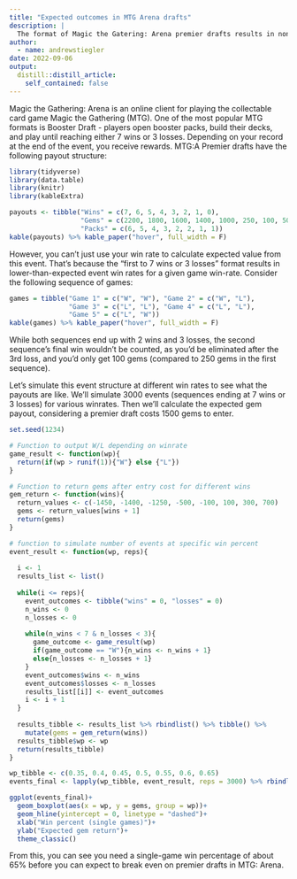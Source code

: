 ```yaml
---
title: "Expected outcomes in MTG Arena drafts"
description: |
  The format of Magic the Gatering: Arena premier drafts results in non-intuitive payouts.
author:
  - name: andrewstiegler
date: 2022-09-06
output:
  distill::distill_article:
    self_contained: false
---
```

Magic the Gathering: Arena is an online client for playing the collectable 
card game Magic the Gathering (MTG). One of the most popular MTG formats is Booster Draft - players open booster packs, build their decks, and play until reaching either 7 wins or 3 losses. Depending on your record at the end of the event, you receive rewards. MTG:A Premier drafts have the following payout structure:  

```r
library(tidyverse)
library(data.table)
library(knitr)
library(kableExtra)

payouts <- tibble("Wins" = c(7, 6, 5, 4, 3, 2, 1, 0),
                  "Gems" = c(2200, 1800, 1600, 1400, 1000, 250, 100, 50),
                  "Packs" = c(6, 5, 4, 3, 2, 2, 1, 1))
kable(payouts) %>% kable_paper("hover", full_width = F)
```

However, you can't just use your win rate to calculate expected value from this event. 
That's because the "first to 7 wins or 3 losses" format results in lower-than-expected 
event win rates for a given game win-rate. Consider the following sequence of games:

```r
games = tibble("Game 1" = c("W", "W"), "Game 2" = c("W", "L"),
               "Game 3" = c("L", "L"), "Game 4" = c("L", "L"),
               "Game 5" = c("L", "W"))
kable(games) %>% kable_paper("hover", full_width = F)
```

While both sequences end up with 2 wins and 3 losses, the second sequence's final win wouldn't be counted, as you'd be eliminated after the 3rd loss, and you'd only get 100 gems
(compared to 250 gems in the first sequence).

Let's simulate this event structure at different win rates to see what the payouts are like.
We'll simulate 3000 events (sequences ending at 7 wins or 3 losses) for various winrates.
Then we'll calculate the expected gem payout, considering a premier draft costs 1500 gems to enter.

```r
set.seed(1234)

# Function to output W/L depending on winrate
game_result <- function(wp){
  return(if(wp > runif(1)){"W"} else {"L"})
}

# Function to return gems after entry cost for different wins
gem_return <- function(wins){
  return_values <- c(-1450, -1400, -1250, -500, -100, 100, 300, 700)
  gems <- return_values[wins + 1]
  return(gems)
}

# function to simulate number of events at specific win percent
event_result <- function(wp, reps){
  
  i <- 1
  results_list <- list()
  
  while(i <= reps){
    event_outcomes <- tibble("wins" = 0, "losses" = 0)
    n_wins <- 0
    n_losses <- 0
    
    while(n_wins < 7 & n_losses < 3){
      game_outcome <- game_result(wp)
      if(game_outcome == "W"){n_wins <- n_wins + 1}
      else{n_losses <- n_losses + 1}
    }
    event_outcomes$wins <- n_wins
    event_outcomes$losses <- n_losses
    results_list[[i]] <- event_outcomes
    i <- i + 1
  }
  
  results_tibble <- results_list %>% rbindlist() %>% tibble() %>%
    mutate(gems = gem_return(wins))
  results_tibble$wp <- wp
  return(results_tibble)
}

wp_tibble <- c(0.35, 0.4, 0.45, 0.5, 0.55, 0.6, 0.65)
events_final <- lapply(wp_tibble, event_result, reps = 3000) %>% rbindlist()

ggplot(events_final)+
  geom_boxplot(aes(x = wp, y = gems, group = wp))+
  geom_hline(yintercept = 0, linetype = "dashed")+
  xlab("Win percent (single games)")+
  ylab("Expected gem return")+
  theme_classic()
```

From this, you can see you need a single-game win percentage of about 65% before you can expect to break even on premier drafts in MTG: Arena.